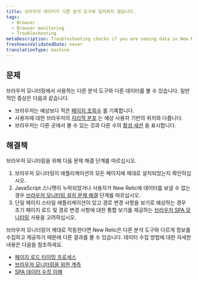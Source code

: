 ```yaml
---
title: 브라우저 데이터가 다른 분석 도구와 일치하지 않습니다.
tags:
  - Browser
  - Browser monitoring
  - Troubleshooting
metaDescription: Troubleshooting checks if you are seeing data in New Relic that doesn't match other analytics tools.
freshnessValidatedDate: never
translationType: machine
---
```


## 문제

브라우저 모니터링에서 사용하는 다른 분석 도구와 다른 데이터를 볼 수 있습니다. 일반적인 증상은 다음과 같습니다.

* 브라우저는 예상보다 적은 [페이지 조회수](/docs/browser/new-relic-browser/additional-standard-features/page-views-insights-your-sites-popularity) 를 기록합니다.
* 사용자에 대한 브라우저의 [지리적 분포](/docs/browser/new-relic-browser/additional-standard-features/geography-webpage-performance-location) 는 예상 사용자 기반의 위치와 다릅니다.
* 브라우저는 다른 곳에서 볼 수 있는 것과 다른 수의 [활성 세션](/docs/browser/new-relic-browser/page-load-timing-resources/session-tracking) 을 표시합니다.

## 해결책

브라우저 모니터링을 위해 다음 문제 해결 단계를 따르십시오.

1. 브라우저 모니터링이 애플리케이션의 모든 페이지에 제대로 설치되었는지 확인하십시오.
2. JavaScript 스니펫이 누락되었거나 사용자가 New Relic에 데이터를 보낼 수 없는 경우 [브라우저 모니터링 설치 문제 해결](/docs/browser/new-relic-browser/installation-configuration/troubleshooting-browser-monitoring-installation) 단계를 따르십시오.
3. 단일 페이지 스타일 애플리케이션이 있고 경로 변경 사항을 보기로 예상하는 경우 초기 페이지 로드 및 경로 변경 사항에 대한 통합 보기를 제공하는 [브라우저 SPA 모니터링](/docs/browser/single-page-app-monitoring/get-started/welcome-single-page-app-monitoring) 사용을 고려하십시오.

브라우저 모니터링이 제대로 작동한다면 New Relic은 다른 분석 도구와 다르게 정보를 수집하고 제공하기 때문에 다른 결과를 볼 수 있습니다. 데이터 수집 방법에 대한 자세한 내용은 다음을 참조하세요.

* [페이지 로드 타이밍 프로세스](/docs/browser/new-relic-browser/page-load-timing-resources/page-load-timing-process)
* [브라우저 모니터링을 위한 계측](/docs/browser/new-relic-browser/page-load-timing-resources/instrumentation-browser-monitoring)
* [SPA 데이터 수집 이해](/docs/browser/single-page-app-monitoring/use-spa-data/understand-spa-data-collection)